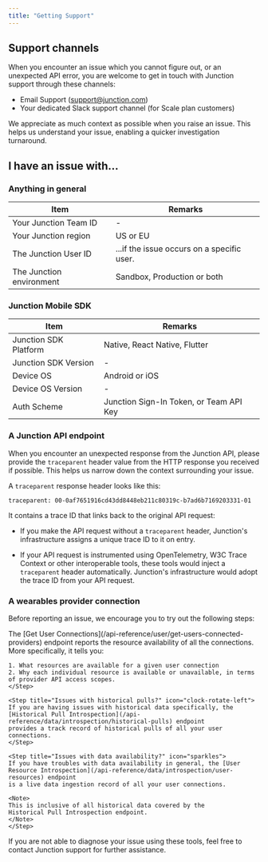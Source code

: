 ```yaml
---
title: "Getting Support"
---
```


## Support channels

When you encounter an issue which you cannot figure out, or an unexpected API error, you are
welcome to get in touch with Junction support through these channels:

* Email Support (support@junction.com)
* Your dedicated Slack support channel (for Scale plan customers)

We appreciate as much context as possible when you raise an issue. This helps us understand your
issue, enabling a quicker investigation turnaround.

## I have an issue with...

### Anything in general

| Item                  | Remarks                                    |
| --------------------- | ------------------------------------------ |
| Your Junction Team ID    | -                                          |
| Your Junction region     | US or EU                                   |
| The Junction User ID     | ...if the issue occurs on a specific user. |
| The Junction environment | Sandbox, Production or both                |

### Junction Mobile SDK

| Item               | Remarks                       |
| ------------------ | ----------------------------- |
| Junction SDK Platform | Native, React Native, Flutter |
| Junction SDK Version  | -                             |
| Device OS          | Android or iOS                |
| Device OS Version  | -                             |
| Auth Scheme        | Junction Sign-In Token, or Team API Key |


### A Junction API endpoint

When you encounter an unexpected response from the Junction API, please provide
the `traceparent` header value from the HTTP response you received if possible. This
helps us narrow down the context surrounding your issue.

A `traceparent` response header looks like this:

```
traceparent: 00-0af7651916cd43dd8448eb211c80319c-b7ad6b7169203331-01
```

It contains a trace ID that links back to the original API request:

* If you make the API request without a `traceparent` header, Junction's infrastructure
  assigns a unique trace ID to it on entry.

* If your API request is instrumented using OpenTelemetry, W3C Trace Context or other
  interoperable tools, these tools would inject a `traceparent` header automatically.
  Junction's infrastructure would adopt the trace ID from your API request.


### A wearables provider connection

Before reporting an issue, we encourage you to try out the following steps:

<Steps>
    <Step title="Check the resource availability" icon="circle-question">
    The [Get User Connections](/api-reference/user/get-users-connected-providers) endpoint
    reports the resource availability of all the connections. More specifically, it tells you:

    1. What resources are available for a given user connection
    2. Why each individual resource is available or unavailable, in terms of provider API access scopes.
    </Step>

    <Step title="Issues with historical pulls?" icon="clock-rotate-left">
    If you are having issues with historical data specifically, the [Historical Pull Introspection](/api-reference/data/introspection/historical-pulls) endpoint
    provides a track record of historical pulls of all your user connections.
    </Step>

    <Step title="Issues with data availability?" icon="sparkles">
    If you have troubles with data availability in general, the [User Resource Introspection](/api-reference/data/introspection/user-resources) endpoint
    is a live data ingestion record of all your user connections.
    
    <Note>
    This is inclusive of all historical data covered by the
    Historical Pull Introspection endpoint.
    </Note>
    </Step>
</Steps>

If you are not able to diagnose your issue using these tools, feel free to contact
Junction support for further assistance.
